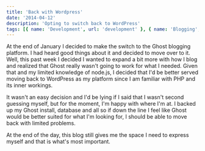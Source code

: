 ```yaml
---
title: 'Back with Wordpress'
date: '2014-04-12'
description: 'Opting to switch back to WordPress'
tags: [{ name: 'Development', url: 'development' }, { name: 'Blogging', url: 'blogging' }]
---
```


At the end of January I decided to make the switch to the Ghost blogging platform. I had heard good things about it and decided to move over to it. Well, this past week I decided I wanted to expand a bit more with how I blog and realized that Ghost really wasn't going to work for what I needed. Given that and my limited knowledge of node.js, I decided that I'd be better served moving back to WordPress as my platform since I am familiar with PHP and its inner workings.

It wasn't an easy decision and I'd be lying if I said that I wasn't second guessing myself, but for the moment, I'm happy with where I'm at. I backed up my Ghost install, database and all so if down the line I feel like Ghost would be better suited for what I'm looking for, I should be able to move back with limited problems.

At the end of the day, this blog still gives me the space I need to express myself and that is what's most important.
